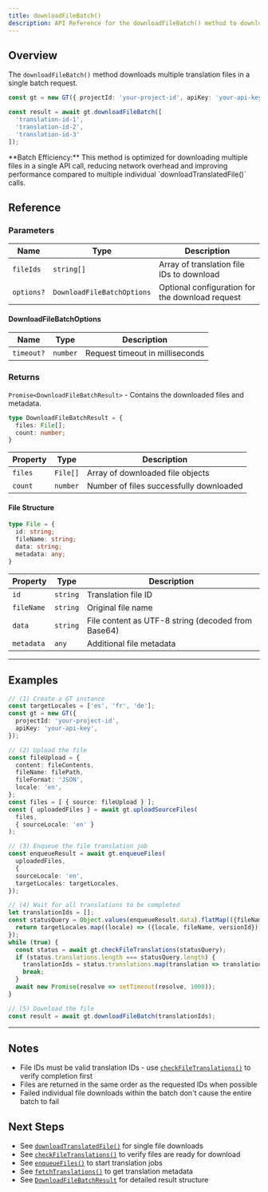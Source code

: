 ```yaml
---
title: downloadFileBatch()
description: API Reference for the downloadFileBatch() method to download multiple translation files in a single request
---
```


## Overview

The `downloadFileBatch()` method downloads multiple translation files in a single batch request.

```typescript
const gt = new GT({ projectId: 'your-project-id', apiKey: 'your-api-key' });

const result = await gt.downloadFileBatch([
  'translation-id-1', 
  'translation-id-2', 
  'translation-id-3'
]);
```

<Callout>
**Batch Efficiency:**
This method is optimized for downloading multiple files in a single API call, reducing network overhead and improving performance compared to multiple individual `downloadTranslatedFile()` calls.
</Callout>

## Reference

### Parameters

| Name | Type | Description |
|------|------|-------------|
| `fileIds` | `string[]` | Array of translation file IDs to download |
| `options?` | `DownloadFileBatchOptions` | Optional configuration for the download request |

#### DownloadFileBatchOptions

| Name | Type | Description |
|------|------|-------------|
| `timeout?` | `number` | Request timeout in milliseconds |

### Returns

`Promise<DownloadFileBatchResult>` - Contains the downloaded files and metadata.

```typescript
type DownloadFileBatchResult = {
  files: File[];
  count: number;
}
```

| Property | Type | Description |
|----------|------|-------------|
| `files` | `File[]` | Array of downloaded file objects |
| `count` | `number` | Number of files successfully downloaded |

#### File Structure

```typescript
type File = {
  id: string;
  fileName: string;
  data: string;
  metadata: any;
}
```

| Property | Type | Description |
|----------|------|-------------|
| `id` | `string` | Translation file ID |
| `fileName` | `string` | Original file name |
| `data` | `string` | File content as UTF-8 string (decoded from Base64) |
| `metadata` | `any` | Additional file metadata |

---

## Examples


```typescript title="index.ts" copy
// (1) Create a GT instance
const targetLocales = ['es', 'fr', 'de'];
const gt = new GT({
  projectId: 'your-project-id',
  apiKey: 'your-api-key',
});

// (2) Upload the file
const fileUpload = {
  content: fileContents,
  fileName: filePath,
  fileFormat: 'JSON',
  locale: 'en',
};
const files = [ { source: fileUpload } ];
const { uploadedFiles } = await gt.uploadSourceFiles(
  files,
  { sourceLocale: 'en' }
);

// (3) Enqueue the file translation job
const enqueueResult = await gt.enqueueFiles(
  uploadedFiles,
  {
  sourceLocale: 'en',
  targetLocales: targetLocales,
});

// (4) Wait for all translations to be completed
let translationIds = [];
const statusQuery = Object.values(enqueueResult.data).flatMap(({fileName, versionId}) => {
  return targetLocales.map((locale) => ({locale, fileName, versionId}));
});
while (true) {
  const status = await gt.checkFileTranslations(statusQuery);
  if (status.translations.length === statusQuery.length) {
    translationIds = status.translations.map(translation => translation.id);
    break;
  }
  await new Promise(resolve => setTimeout(resolve, 1000));
}

// (5) Download the file
const result = await gt.downloadFileBatch(translationIds);
```

---

## Notes

* File IDs must be valid translation IDs - use [`checkFileTranslations()`](/docs/core/class/methods/translation/checkFileTranslations) to verify completion first
* Files are returned in the same order as the requested IDs when possible
* Failed individual file downloads within the batch don't cause the entire batch to fail

## Next Steps

* See [`downloadTranslatedFile()`](/docs/core/class/methods/translation/downloadTranslatedFile) for single file downloads
* See [`checkFileTranslations()`](/docs/core/class/methods/translation/checkFileTranslations) to verify files are ready for download
* See [`enqueueFiles()`](/docs/core/class/methods/translation/enqueueFiles) to start translation jobs
* See [`fetchTranslations()`](/docs/core/class/methods/translation/fetchTranslations) to get translation metadata
* See [`DownloadFileBatchResult`](/docs/core/types/DownloadFileBatchResult) for detailed result structure